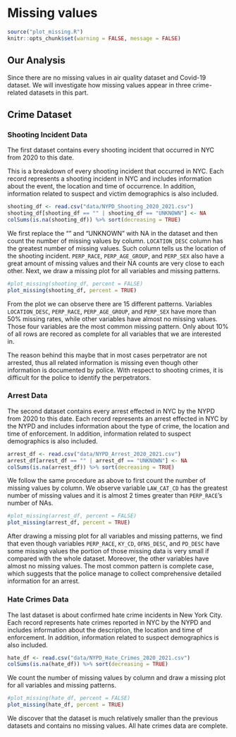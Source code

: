 # Missing values

```r
source("plot_missing.R")
knitr::opts_chunk$set(warning = FALSE, message = FALSE)
```

## Our Analysis

Since there are no missing values in air quality dataset and Covid-19 dataset. We will investigate how missing values appear in three crime-related datasets in this part. 

## Crime Dataset

### Shooting Incident Data

The first dataset contains every shooting incident that occurred in NYC from 2020 to this date.

This is a breakdown of every shooting incident that occurred in NYC. Each record represents a shooting incident in NYC and includes information about the event, the location and time of occurrence. In addition, information related to suspect and victim demographics is also included. 

```r
shooting_df <- read.csv("data/NYPD_Shooting_2020_2021.csv")
shooting_df[shooting_df == "" | shooting_df == "UNKNOWN"] <- NA
colSums(is.na(shooting_df)) %>% sort(decreasing = TRUE)
```

We first replace the "" and "UNKNOWN" with NA in the dataset and then count the number of missing values by column. `LOCATION_DESC` column has the greatest number of missing values. Such column tells us the location of the shooting incident. `PERP_RACE`, `PERP_AGE_GROUP`, and `PERP_SEX` also have a great amount of missing values and their NA counts are very close to each other. Next, we draw a missing plot for all variables and missing patterns.

```r
#plot_missing(shooting_df, percent = FALSE)
plot_missing(shooting_df, percent = TRUE)
```

From the plot we can observe there are 15 different patterns. Variables `LOCATION_DESC`, `PERP_RACE`, `PERP_AGE_GROUP`, and `PERP_SEX` have more than 50% missing rates, while other variables have almost no missing values. Those four variables are the most common missing pattern. Only about 10% of all rows are recored as complete for all variables that we are interested in.

The reason behind this maybe that in most cases perpetrator are not arrested, thus all related information is missing even though other information is documented by police. With respect to shooting crimes, it is difficult for the police to identify the perpetrators.

### Arrest Data

The second dataset contains every arrest effected in NYC by the NYPD from 2020 to this date. Each record represents an arrest effected in NYC by the NYPD and includes information about the type of crime, the location and time of enforcement. In addition, information related to suspect demographics is also included.

```r
arrest_df <- read.csv("data/NYPD_Arrest_2020_2021.csv")
arrest_df[arrest_df == "" | arrest_df == "UNKNOWN"] <- NA
colSums(is.na(arrest_df)) %>% sort(decreasing = TRUE)
```

We follow the same procedure as above to first count the number of missing values by column. We observe variable `LAW_CAT_CD` has the greatest number of missing values and it is almost 2 times greater than `PERP_RACE`'s number of NAs.

```r
#plot_missing(arrest_df, percent = FALSE)
plot_missing(arrest_df, percent = TRUE)
```

After drawing a missing plot for all variables and missing patterns, we find that even though variables `PERP_RACE`, `KY_CD`, `OFNS_DESC`, and `PD_DESC` have some missing values the portion of those missing data is very small if compared with the whole dataset. Moreover, the other variables have almost no missing values. The most common pattern is complete case, which suggests that the police manage to collect comprehensive detailed information for an arrest.

### Hate Crimes Data

The last dataset is about confirmed hate crime incidents in New York City. Each record represents hate crimes reported in NYC by the NYPD and includes information about the description, the location and time of enforcement. In addition, information related to suspect demographics is also included.

```r
hate_df <- read.csv("data/NYPD_Hate_Crimes_2020_2021.csv")
colSums(is.na(hate_df)) %>% sort(decreasing = TRUE)
```

We count the number of missing values by column and draw a missing plot for all variables and missing patterns.

```r
#plot_missing(hate_df, percent = FALSE)
plot_missing(hate_df, percent = TRUE)
```

We discover that the dataset is much relatively smaller than the previous datasets and contains no missing values. All hate crimes data are complete.
